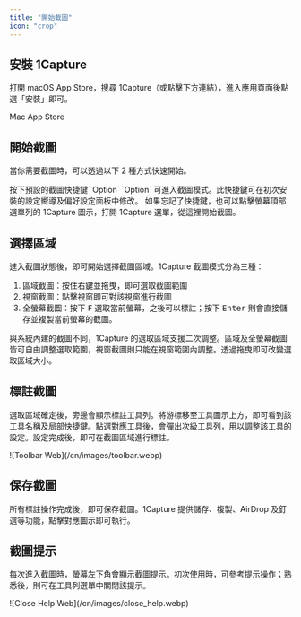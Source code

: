 ```yaml
---
title: "開始截圖"
icon: "crop"
---
```


## 安裝 1Capture

打開 macOS App Store，搜尋 1Capture（或點擊下方連結），進入應用頁面後點選「安裝」即可。

<Card title="1Capture 下載" icon="circle-arrow-down" horizontal href="https://apps.apple.com/app/id6742318274">
  Mac App Store
</Card>

## 開始截圖

當你需要截圖時，可以透過以下 2 種方式快速開始。

<CardGroup cols={1}>
  <Card title="使用快捷鍵截圖" icon="keyboard" horizontal>
    按下預設的截圖快捷鍵 `Option` `Option` 可進入截圖模式。此快捷鍵可在初次安裝的設定嚮導及偏好設定面板中修改。
  </Card>
  <Card title="從選單列的選單項目截圖" icon="square-menu" horizontal>
    如果忘記了快捷鍵，也可以點擊螢幕頂部選單列的 1Capture 圖示，打開 1Capture 選單，從這裡開始截圖。
  </Card>
</CardGroup>

## 選擇區域
進入截圖狀態後，即可開始選擇截圖區域。1Capture 截圖模式分為三種：
  
1. 區域截圖：按住右鍵並拖曳，即可選取截圖範圍  
2. 視窗截圖：點擊視窗即可對該視窗進行截圖  
3. 全螢幕截圖：按下 <kbd>F</kbd> 選取當前螢幕，之後可以標註；按下 <kbd>Enter</kbd> 則會直接儲存並複製當前螢幕的截圖。
  
與系統內建的截圖不同，1Capture 的選取區域支援二次調整。區域及全螢幕截圖皆可自由調整選取範圍，視窗截圖則只能在視窗範圍內調整。透過拖曳即可改變選取區域大小。

## 標註截圖

選取區域確定後，旁邊會顯示標註工具列。將游標移至工具圖示上方，即可看到該工具名稱及局部快捷鍵。點選對應工具後，會彈出次級工具列，用以調整該工具的設定。設定完成後，即可在截圖區域進行標註。

<Frame caption="标注工具条">
  ![Toolbar Web](/cn/images/toolbar.webp)
</Frame>

## 保存截圖

所有標註操作完成後，即可保存截圖。1Capture 提供儲存、複製、AirDrop 及釘選等功能，點擊對應圖示即可執行。

## 截圖提示

每次進入截圖時，螢幕左下角會顯示截圖提示。初次使用時，可參考提示操作；熟悉後，則可在工具列選單中關閉該提示。

<Frame>
  ![Close Help Web](/cn/images/close_help.webp)
</Frame>